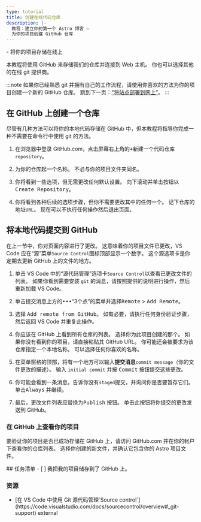 ```yaml
---
type: tutorial
title: 创建在线代码仓库
description: |-
  教程：建立你的第一个 Astro 博客 —
  为你的项目创建 GitHub 仓库
---
```




<PreCheck>
  - 将你的项目存储在线上
</PreCheck>

本教程将使用 GitHub 来存储我们的仓库并连接到 Web 主机。 你也可以选择其他的在线 git 提供商。

:::note
如果你已经熟悉 git 并拥有自己的工作流程，请使用你喜欢的方法为你的项目创建一个新的 GitHub 仓库。 跳到下一页：[“将站点部署到网上”](/cn/tutorial/1-setup/5/)。
:::

## 在 GitHub 上创建一个仓库

尽管有几种方法可以将你的本地代码存储在 GitHub 中，但本教程将指导你完成一种不需要在命令行中使用 git 的方法。

1. 在浏览器中登录 GitHub.com，点击屏幕右上角的<kbd>+</kbd>新建一个代码仓库`repository`。

2. 为你的仓库起一个名称。 不必与你的项目文件夹同名。

3. 你将看到一些选项，但无需更改任何默认设置。 向下滚动并单击按钮以<kbd>Create Repository</kbd>。

4. 你将看到各种后续的选项步骤，但你不需要更改其中的任何一个。 记下仓库的地址`URL`。 现在可以不执行任何操作然后退出页面。


## 将本地代码提交到 GitHub

在上一节中，你对页面内容进行了更改。 这意味着你的项目文件已更改，VS Code 应在“源”菜单`Source Control`图标顶部显示一个数字。 这个源选项卡是你定期去更新 GitHub 上的文件的地方。


1. 单击 VS Code 中的“源代码管理”选项卡`Source Control`以查看已更改文件的列表。 如果你看到需要安装 `git` 的消息，请按照提供的说明进行操作，然后重新加载 VS Code。

2. 单击提交消息上方的<kbd>•••</kbd>“3个点”的菜单并选择<kbd>Remote</kbd> > <kbd>Add Remote</kbd>。

3. 选择 <kbd>Add remote from GitHub</kbd>。 如有必要，请执行任何身份验证步骤，然后返回 VS Code 并重复此操作。

4. 你应该在 GitHub 上看到所有仓库的列表。 选择你为此项目创建的那个。 如果你没有看到你的项目，请直接粘贴其 GitHub URL。 你可能还会被要求为该仓库指定一个本地名称。 可以选择任何你喜欢的名称。

5. 在菜单窗格的顶部，将有一个地方可以输入**提交消息**`commit message`（你的文件更改的描述）。 输入 `initial commit` 并按 <kbd>Commit</kbd> 按钮提交这些更改。

7. 你可能会看到一条消息，告诉你没有`staged`提交，并询问你是否要暂存它们。 单击<kbd>Always</kbd> 并继续。

8. 最后，更改文件列表应替换为<kbd>Publish</kbd> 按钮。 单击此按钮将你提交的更改发送到 GitHub。


### 在 GitHub 上查看你的项目

要验证你的项目是否已成功存储在 GitHub 上，请访问 GitHub.com 并在你的帐户下查看你的仓库列表。 选择你创建的新文件，并确认它包含你的 Astro 项目文件。


<Box icon="check-list">
## 任务清单

<Checklist>
- [ ] 我把我的项目储存到了 GitHub 上。
</Checklist>
</Box>

### 资源

- <p>[在 VS Code 中使用 Git 源代码管理`Source control`](https://code.visualstudio.com/docs/sourcecontrol/overview#_git-support) <Badge>external</Badge></p>
